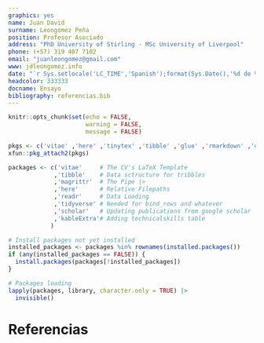 ```yaml
---
graphics: yes
name: Juan David
surname: Leongómez Peña
position: Profesor Asociado
address: "PhD University of Stirling · MSc University of Liverpool"
phone: (+57) 319 407 7102
email: "juanleongomez@gmail.com"
www: jdleongomez.info
date: "`r Sys.setlocale('LC_TIME','Spanish');format(Sys.Date(),'%d de %B de %Y')`"
headcolor: 333333
docname: Ensayo
bibliography: referencias.bib
---
```


```r
knitr::opts_chunk$set(echo = FALSE,
                      warning = FALSE,
                      message = FALSE)

pkgs <- c('vitae' ,'here' ,'tinytex' ,'tibble' ,'glue' ,'rmarkdown' ,'dplyr', 'readr' ,'yaml')
xfun::pkg_attach2(pkgs)

packages <- c('vitae'     # The CV's LaTeX Template
             ,'tibble'    # Data sctructure for tribbles
             ,'magrittr'  # The Pipe |>
             ,'here'      # Relative Filepaths
             ,'readr'     # Data Loading
             ,'tidyverse' # Needed for bind_rows and whatever
             ,'scholar'   # Updating publications from google scholar
             ,'kableExtra'# Adding technicalskills table
            )

# Install packages not yet installed
installed_packages <- packages %in% rownames(installed.packages())
if (any(installed_packages == FALSE)) {
  install.packages(packages[!installed_packages])
}

# Packages loading
lapply(packages, library, character.only = TRUE) |>
  invisible()
```

\vspace{4mm}
\begin{tcolorbox}[enhanced,
        on line, 
        boxsep=4pt, left=0pt,right=0pt,top=0pt,bottom=0pt,
        colframe=white,colback=black]
  
\color{white}
\begin{LARGE}\begin{center}
Documento 7. \textbf{Ensayo}
\end{center}\end{LARGE}
\end{tcolorbox}

\doublespacing

\begin{small}

A lo largo de este ensayo, demostraré cómo mi formación, intereses y trayectoria son excepcionales, especialmente dentro del contexto colombiano. En primer lugar, mi pregrado no se centró en psicología, sino en pedagogía musical, marcando un inicio poco convencional en mi recorrido académico. En segundo lugar, a medida que progresé hacia estudios de posgrado, mi enfoque se volcó gradualmente hacia la psicología con una fuerte orientación comportamental y biológica, lo cual ha delineado mi camino como investigador. Esta peculiar ruta educativa, por supuesto, dibuja un perfil no convencional. Sin embargo, mi perfil poco ortodoxo, lejos de ser una limitación, aporta perspectivas innovadoras que desafían constantemente las fronteras disciplinarias, brindando una mirada fresca y singular, y sólidos fundamentos metodológicos en línea con los principios de la ciencia abierta.

Aunque mi formación inicial estuvo orientada hacia el arte y la enseñanza, durante mis estudios de pregrado me surgió una pregunta que, por ese entonces, jamás había escuchado: ¿por qué los humanos, así como somos el único animal con lenguaje, somos el único animal realmente musical? O, en esencia, ¿cuál es el origen de la música? Esta pregunta, una vez formulada, \textit{rompió} mi forma de pensar y redefinió mis expectativas. A partir de ese momento decidí que quería que dedicar mi vida a tratar de comprender ese aspecto fundamental, tan profundamente arraigado del ser humano. De hecho, durante mis estudios de pregrado, mi primer paso fue abordar esta cuestión en mi trabajo de grado, a pesar de contar con limitadas herramientas y orientación académica. Aunque dicho trabajo \autocite[eventualmente publicado en][]{Leongomez2008} refleje una aproximación inicial e ingenua, careciendo en muchos aspectos del rigor que ahora procuraría, demostró la pertinencia de mi interrogante y reveló la existencia de personas alrededor del mundo que estaban inmersas en su búsqueda, una sorpresa gratificante en mi indagación inicial.

El segundo paso crucial fue buscar una formación científicamente sólida. Por ello, decidí viajar al Reino Unido, donde realicé una maestría en psicología evolutiva\footnote{\scriptsize Es relevante aclarar que no me refiero a la psicología del desarrollo, sino al estudio de la mente y el comportamiento desde una perspectiva evolutiva. Aunque comúnmente se utiliza el término 'psicología \textit{evolucionista'} de manera errónea y simplificada en el español, prefiero evitar el uso del sufijo \href{https://dle.rae.es/-ismo}{\textit{-ismo}}. Este sufijo a menudo connota una doctrina ideológica, algo lamentablemente asociado con algunas corrientes, de las cuales me distancio. Mi interés y formación parten de un marco conceptual y empírico sólido, propios de la perspectiva evolutiva moderna. Sería similar a referirse a la 'psicología \textit{clinicista}' o, de manera más provocativa ideológicamente, a la 'psicología \textit{socialista}', lo cual, por supuesto, resultaría absolutamente inapropiado y fuera de lugar, pero sirve como ejemplo gracioso de este sesgo lingüístico.} en la \href{https://www.liverpool.ac.uk/}{Universidad de Liverpool}, que incluía figuras tan destacadas como \href{https://en.wikipedia.org/wiki/Robin_Dunbar}{Robin Dunbar}. A pesar de los desafíos que enfrenté para ingresar y completar un programa de posgrado destinado específicamente a biólogos o psicólogos, incluso careciendo de bases formales en estadística, no solo culminé exitosamente el programa, sino que también fui galardonado por el mejor desempeño en la maestría.

Posteriormente, también en el Reino Unido, llevé a cabo mi doctorado como parte del \textit{\href{https://www.stir.ac.uk/about/faculties/natural-sciences/our-research/research-groups/behaviour-and-evolution-research-group/}{Behaviour and Evolution Research Group}} en el \href{https://www.stir.ac.uk/about/faculties/natural-sciences/psychology/}{Departamento de Psicología}, integrado en la \href{https://www.stir.ac.uk/about/faculties/natural-sciences/departments/}{Facultad de Ciencias Naturales} de la Universidad de Stirling\footnote{\scriptsize Para ilustrar la gran amplitud de la perspectiva de la ciencia psicológica en la Universidad de Stirling, vale resaltar que, además de grupos enfocados en psicología clínica y de la salud, por ejemplo, hay un fuerte enfoque en estudios del comportamiento y bienestar en especies animales humanas y no humanas. De hecho, durante la mayor parte de mis estudios doctorales, la directora del departamento fue la Dra. \href{https://scholar.google.co.uk/citations?user=wxh9svQAAAAJ}{Phyllis C. Lee}, conocida particularmente por su trabajo en comportamiento y conservación de elefantes.}. Durante mi investigación doctoral, me enfoqué en la relación entre la musicalidad y ciertos aspectos no verbales del habla humana \autocite[e.g., ][]{leongomezVocalModulationCourtship2014}, lo que me llevó a reflexionar sobre la compleja relación entre la musicalidad y el lenguaje, y la posible conexión entre ambos fenómenos.

Desde mi retorno a Colombia, mi principal vínculo ha sido con la Universidad El Bosque, donde actualmente soy Profesor Asociado e investigador en la Facultad de Psicología. Desde 2016, lidero el grupo de investigación \href{https://unbosque.portalinvestigacion.com/grupos/302}{\textit{\textbf{CODEC}: Ciencias Cognitivas y del Comportamiento}}, que por ese entonces no tenía siquiera reconocimiento como grupo de investigación por Minciencias, pero bajo mi liderazgo logró obtener no solo reconocimiento sino eventualmente alcanzar la categoría \textbf{\href{https://scienti.minciencias.gov.co/gruplac/jsp/visualiza/visualizagr.jsp?nro=00000000001446}{A1}}. Asimismo, debido a mi producción académica, tengo el reconocimiento como \href{https://scienti.minciencias.gov.co/cvlac/visualizador/generarCurriculoCv.do?cod_rh=0001348945}{Investigador Senior} por Minciencias.

Además de esto, cabe señalar que a partir de mi formación profesional como pedagogo, tengo experiencia docente en todos los niveles (desde preescolar hasta posgrado), tanto en Colombia como en el Reino Unido. Como docente en la Universidad Pedagógica Nacional de Colombia (2010), dicté clases relacionadas con métodos de investigación, estuve a cargo de la supervisión metodológica de varios proyectos de investigación de pregrado, y fui miembro del Comité de Investigación, donde participé en la definición de las líneas de investigación y los lineamientos para la investigación de pregrado. En la Universidad de Stirling (2011-2014), dirigí varios proyectos de investigación en psicoacústica con estudiantes de pregrado, impartí clases magistrales y seminarios sobre comunicación vocal (en animales y humanos), impartí clases magistrales y talleres de estadística, estuve a cargo del apoyo estadístico a los estudiantes de las diferentes maestrías en psicología, dirigí una tesis de maestría, e impartí cursos prácticos sobre acústica e investigación de la voz humana, y talleres técnicos sobre el uso de software especializado. En la Universidad de La Sabana (2015 - 2016) diseñé e impartí asignaturas de estadística, supervisé los aspectos metodológicos de varios trabajos de investigación de pregrado, y diseñé un curso electivo centrado en la evolución y desarrollo de la comunicación vocal.

Aunque mis perspectivas e intereses de investigación se han ampliado con el tiempo, el estudio del comportamiento humano con una perspectiva evolutiva ha sido un eje central en mi carrera académica. Además de investigar sobre las bases de la musicalidad humana y sus funciones sociales, me concentro en el estudio evolutivo del comportamiento humano y su variabilidad cultural. Mi interés se centra en comprender los efectos sociales de señales biológicas y la percepción interpersonal a través de señales vocales no verbales. Mis investigaciones abordan temas como los procesos de elección de pareja, señales faciales y su impacto en la percepción de dominancia, tipicidad sexual y salud, además de los efectos de los niveles hormonales en el comportamiento social humano.

He publicado con éxito mis investigaciones en revistas de alta calidad: hasta la fecha, tengo 30 artículos publicados o aceptados en revistas revisadas por pares, incluyendo 3 artículos \autocite{kleisner2021,leongomez2021,leongomez2022} en un número temático en dos partes (\href{https://royalsocietypublishing.org/toc/rstb/2021/376/1840}{Parte 1}; \href{https://royalsocietypublishing.org/toc/rstb/2022/377/1841}{Parte 2}) centrado en la modulación de la voz para \textit{Philosophical Transactions of the Royal Society B}, del que soy el editor principal.

En los últimos años, he estado activamente involucrado en la difusión y aplicación de técnicas analíticas cuantitativas y enfoques metodológicos innovadores. Mi enfoque ha estado centrado en promover la reproducibilidad y replicabilidad en la investigación científica, abordando las brechas existentes en la producción y acceso al conocimiento científico, una problemática que he experimentado de primera mano. Mi compromiso se ha evidenciado en la enseñanza y transformación de módulos relacionados con la estadística, priorizando la ciencia abierta y la reproducibilidad, tanto en entornos de programación como sin ellos. Esto se ha reflejado en mi labor como asesor metodológico y estadístico, en la reestructuración de módulos de estadística a nivel de pregrado y posgrado, y en la introducción y actualización voluntaria de docentes y estudiantes en el uso de R.

Mi firme apoyo a la difusión de prácticas de ciencia abierta se ha traducido en diversas iniciativas y logros. He trabajado activamente en la promoción de buenas prácticas en investigación cuantitativa y software de código abierto en español, contribuyendo a llenar un vacío en fuentes de alta calidad y accesibles. He elaborado guías metodológicas y vídeos en el canal \href{https://www.youtube.com/@InvestigacionAbierta}{\textit{Investigación Abierta}}, además de desarrollar aplicaciones web educativas mediante \textit{Shiny}.

Actualmente, ejerzo como editor ('\textit{recomendador}') en la innovadora iniciativa \href{https://rr.peercommunityin.org/}{\textit{PCI Registered Reports}}. Este modelo ha sido presentado en un \href{https://www.nature.com/articles/d41586-023-03342-6}{artículo de Nature} y se detalla en la descripción de \href{https://rr.peercommunityin.org/about/about}{PCI}.

Mis intereses de investigación temáticos, combinados con mi enfoque en la ciencia abierta y metodologías cuantitativas transversales a diversas áreas y disciplinas, han generado múltiples colaboraciones establecidas tanto dentro como fuera de Colombia. Mi trabajo se extiende a áreas transdisciplinares del comportamiento humano, así como a estudios neurocientíficos y sociales. He liderado numerosas colaboraciones internacionales, pero también he apoyado análisis estadísticos y diseños de investigación en estas áreas.

Además de mi experiencia en investigación, he acumulado una amplia experiencia administrativa en los casi nueve años en la Universidad El Bosque. Durante un periodo de cambios significativos en la institución, promoví y respaldé transformaciones en la docencia, impulsando la adopción de software libre. Estas iniciativas, junto con mis logros en investigación, fueron reconocidas con mi promoción a Profesor Asociado en 2019. Las estrategias propuestas demostraron su valía durante la crisis generada por la pandemia del COVID-19, donde asesoré al equipo de la Facultad para mantener una enseñanza innovadora y de alta calidad mediante herramientas tecnológicas.

Me entusiasma la perspectiva de incorporarme al Departamento de Psicología de la Universidad de los Andes. Creo que me beneficiaría interactuar con colegas con intereses de investigación más complementarios que los que tengo actualmente en una Facultad de Psicología que no ofrece títulos de investigación, donde mis posibilidades de colaboración interna son por lo tanto limitadas. Aunque colaboro con colegas de varios países, incluyendo el Reino Unido, República Checa, Francia, Brasil, México y Colombia, veo beneficios y oportunidades adicionales para una colaboración más amplia con otros colegas en los grupos de Neurociencia y comportamiento (pensando en mis intereses en la evolución de la musicalidad y su relación con el lenguaje) y el Grupo de investigación en psicología cognitiva.

Estoy convencido de que cumplo con todos los requisitos de esta cátedra en cuanto a cualificaciones, conocimientos, habilidades, experiencia y atributos personales. Deseo abrir una nueva línea de investigación en un entorno dinámico y vibrante, y contribuir activamente a la enseñanza, especialmente a nivel de posgrado, en áreas metodológicas y fundamentales, promoviendo la actualización constante de los métodos cuantitativos en la investigación. Agradezco sinceramente la consideración de mi candidatura.

\end{small}

# Referencias

\singlespacing
\begin{multicols}{2}
\AtNextBibliography{\footnotesize}
\printbibliography[heading=none]
\end{multicols}